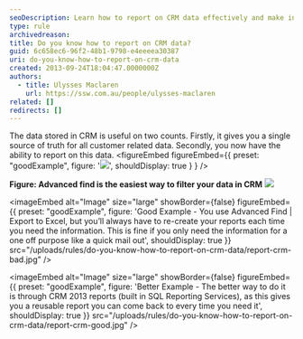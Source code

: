 ```yaml
---
seoDescription: Learn how to report on CRM data effectively and make informed decisions with actionable insights.
type: rule
archivedreason:
title: Do you know how to report on CRM data?
guid: 6c658ec6-96f2-48b1-9798-e4eeeea30387
uri: do-you-know-how-to-report-on-crm-data
created: 2013-09-24T18:04:47.0000000Z
authors:
  - title: Ulysses Maclaren
    url: https://ssw.com.au/people/ulysses-maclaren
related: []
redirects: []
---
```


The data stored in CRM is useful on two counts. Firstly, it gives you a single source of truth for all customer related data. Secondly, you now have the ability to report on this data.
<figureEmbed figureEmbed={{
  preset: "goodExample",
  figure: '![](CRMAdvancedFind.jpg)',
  shouldDisplay: true
} } />

**Figure: Advanced find is the easiest way to filter your data in CRM**
![](report-crm-bad.jpg)

<imageEmbed
  alt="Image"
  size="large"
  showBorder={false}
  figureEmbed={{
    preset: "goodExample",
    figure: 'Good Example - You use Advanced Find | Export to Excel, but you’ll always have to re-create your reports each time you need the information. This is fine if you only need the information for a one off purpose like a quick mail out',
    shouldDisplay: true
  }}
  src="/uploads/rules/do-you-know-how-to-report-on-crm-data/report-crm-bad.jpg"
/>

<imageEmbed
  alt="Image"
  size="large"
  showBorder={false}
  figureEmbed={{
    preset: "goodExample",
    figure: 'Better Example - The better way to do it is through CRM 2013 reports (built in SQL Reporting Services), as this gives you a reusable report you can come back to every time you need it',
    shouldDisplay: true
  }}
  src="/uploads/rules/do-you-know-how-to-report-on-crm-data/report-crm-good.jpg"
/>